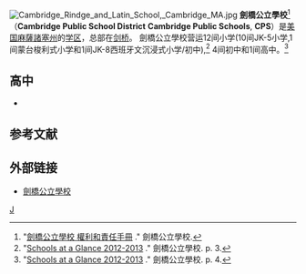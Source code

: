 {{expand|time=2013-06-03T04:40:52+00:00}}
[[File:Cambridge_Rindge_and_Latin_School,_Cambridge_MA.jpg|thumb]]
'''劍橋公立學校'''<ref>"[http://www3.cpsd.us/media/theme/Pro-Cambridge/network/10516/media/CPS%20Redesign/documents/Policies/CPS_RandR_Chinese.pdf?rev=0 劍橋公立學校 權利和責任手冊] {{Wayback|url=http://www3.cpsd.us/media/theme/Pro-Cambridge/network/10516/media/CPS%20Redesign/documents/Policies/CPS_RandR_Chinese.pdf?rev=0 |date=20130704162352 }}." 劍橋公立學校.</ref>（'''Cambridge Public School District''' '''Cambridge Public Schools''', '''CPS'''）是[[美国|美国]][[麻薩諸塞州|麻薩諸塞州]]的[[学区|学区]]，总部在[[剑桥_(马萨诸塞州)|剑桥]]。 劍橋公立學校营运12间小学(10间JK-5小学,1间蒙台梭利式小学和1间JK-8西班牙文沉浸式小学/初中),<ref>"[http://www3.cpsd.us/media/theme/Pro-Cambridge/network/10516/media/CPS%20Redesign/documents/Schools_at_a_glance_2012_13.pdf Schools at a Glance 2012-2013] {{Wayback|url=http://www3.cpsd.us/media/theme/Pro-Cambridge/network/10516/media/CPS%20Redesign/documents/Schools_at_a_glance_2012_13.pdf |date=20130626114232 }}." 劍橋公立學校. p. 3.</ref> 4间初中和1间高中。<ref>"[http://www3.cpsd.us/media/theme/Pro-Cambridge/network/10516/media/CPS%20Redesign/documents/Schools_at_a_glance_2012_13.pdf Schools at a Glance 2012-2013] {{Wayback|url=http://www3.cpsd.us/media/theme/Pro-Cambridge/network/10516/media/CPS%20Redesign/documents/Schools_at_a_glance_2012_13.pdf |date=20130626114232 }}." 劍橋公立學校. p. 4.</ref>

==高中==
* {{link-en|Cambridge Rindge and Latin School|Cambridge Rindge and Latin School}}

== 参考文献 ==
{{Reflist|30em}}

==外部链接==
* {{en}} [https://web.archive.org/web/20130529073400/http://www.cpsd.us/ 劍橋公立學校]

[[Category:马萨诸塞州的学区|J]]
{{school-stub}}